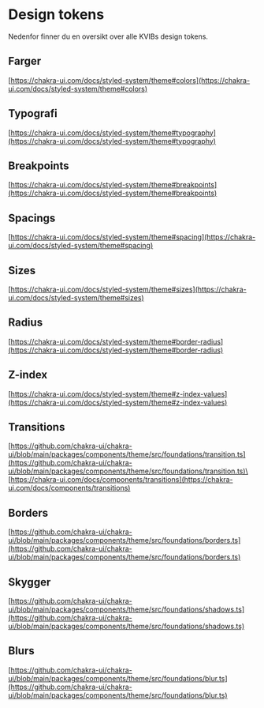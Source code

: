 
<Meta title="Design Fundament/Design tokens" />

# Design tokens

Nedenfor finner du en oversikt over alle KVIBs design tokens.

## Farger

[https://chakra-ui.com/docs/styled-system/theme#colors](https://chakra-ui.com/docs/styled-system/theme#colors)

## Typografi

[https://chakra-ui.com/docs/styled-system/theme#typography](https://chakra-ui.com/docs/styled-system/theme#typography)

## Breakpoints

[https://chakra-ui.com/docs/styled-system/theme#breakpoints](https://chakra-ui.com/docs/styled-system/theme#breakpoints)

## Spacings

[https://chakra-ui.com/docs/styled-system/theme#spacing](https://chakra-ui.com/docs/styled-system/theme#spacing)

## Sizes

[https://chakra-ui.com/docs/styled-system/theme#sizes](https://chakra-ui.com/docs/styled-system/theme#sizes)

## Radius

[https://chakra-ui.com/docs/styled-system/theme#border-radius](https://chakra-ui.com/docs/styled-system/theme#border-radius)

## Z-index

[https://chakra-ui.com/docs/styled-system/theme#z-index-values](https://chakra-ui.com/docs/styled-system/theme#z-index-values)

## Transitions

[https://github.com/chakra-ui/chakra-ui/blob/main/packages/components/theme/src/foundations/transition.ts](https://github.com/chakra-ui/chakra-ui/blob/main/packages/components/theme/src/foundations/transition.ts)\
[https://chakra-ui.com/docs/components/transitions](https://chakra-ui.com/docs/components/transitions)

## Borders

[https://github.com/chakra-ui/chakra-ui/blob/main/packages/components/theme/src/foundations/borders.ts](https://github.com/chakra-ui/chakra-ui/blob/main/packages/components/theme/src/foundations/borders.ts)

## Skygger

[https://github.com/chakra-ui/chakra-ui/blob/main/packages/components/theme/src/foundations/shadows.ts](https://github.com/chakra-ui/chakra-ui/blob/main/packages/components/theme/src/foundations/shadows.ts)

## Blurs

[https://github.com/chakra-ui/chakra-ui/blob/main/packages/components/theme/src/foundations/blur.ts](https://github.com/chakra-ui/chakra-ui/blob/main/packages/components/theme/src/foundations/blur.ts)
